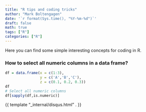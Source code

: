```yaml
---
title: "R tips and coding tricks"
author: "Mark Boltengagen"
date: '`r format(Sys.time(), "%Y-%m-%d")`'
draft: false
math: true
tags: ["R"]
categories: ["R"]
---
```


Here you can find some simple interesting concepts for coding in R.

### How to select all numeric columns in a data frame?
```R
df = data.frame(x = c(1:3),
                y = c('A','B','C'),
                z = c(0.1, 0.2, 0.3))
df
# Select all numeric columns
df[sapply(df,is.numeric)]
```

{{ template "_internal/disqus.html" . }}